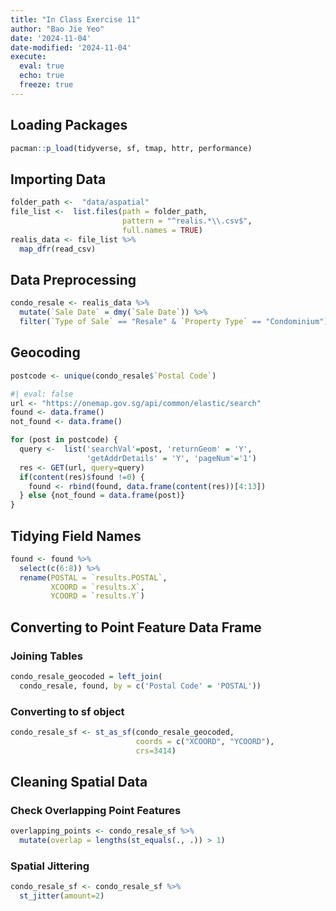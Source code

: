 ```yaml
---
title: "In Class Exercise 11"
author: "Bao Jie Yeo"
date: '2024-11-04'
date-modified: '2024-11-04'
execute: 
  eval: true
  echo: true
  freeze: true
---
```


## Loading Packages

```r
pacman::p_load(tidyverse, sf, tmap, httr, performance)
```

## Importing Data

```r
folder_path <-  "data/aspatial"
file_list <-  list.files(path = folder_path,
                         pattern = "^realis.*\\.csv$",
                         full.names = TRUE)
realis_data <- file_list %>% 
  map_dfr(read_csv)
```

## Data Preprocessing

```r
condo_resale <- realis_data %>% 
  mutate(`Sale Date` = dmy(`Sale Date`)) %>% 
  filter(`Type of Sale` == "Resale" & `Property Type` == "Condominium")
```

## Geocoding

```r
postcode <- unique(condo_resale$`Postal Code`)
```

```r
#| eval: false
url <- "https://onemap.gov.sg/api/common/elastic/search"
found <- data.frame()
not_found <- data.frame()

for (post in postcode) {
  query <-  list('searchVal'=post, 'returnGeom' = 'Y',
                 'getAddrDetails' = 'Y', 'pageNum'='1')
  res <- GET(url, query=query)
  if(content(res)$found !=0) {
    found <- rbind(found, data.frame(content(res))[4:13])
  } else {not_found = data.frame(post)}
}
```

## Tidying Field Names

```r
found <- found %>% 
  select(c(6:8)) %>% 
  rename(POSTAL = `results.POSTAL`,
         XCOORD = `results.X`,
         YCOORD = `results.Y`)
```

## Converting to Point Feature Data Frame

### Joining Tables

```r
condo_resale_geocoded = left_join(
  condo_resale, found, by = c('Postal Code' = 'POSTAL'))
```

### Converting to sf object

```r
condo_resale_sf <- st_as_sf(condo_resale_geocoded,
                            coords = c("XCOORD", "YCOORD"),
                            crs=3414)
```

## Cleaning Spatial Data

### Check Overlapping Point Features

```r
overlapping_points <- condo_resale_sf %>% 
  mutate(overlap = lengths(st_equals(., .)) > 1)
```

### Spatial Jittering

```r
condo_resale_sf <- condo_resale_sf %>% 
  st_jitter(amount=2)
```